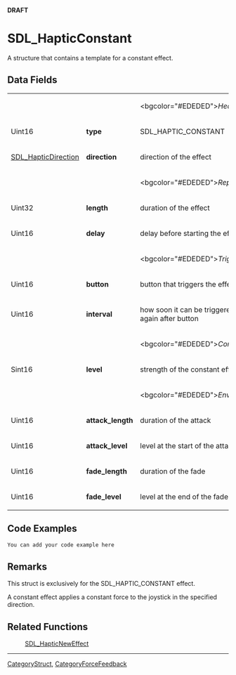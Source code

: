 <span color="red">'''DRAFT'''</span>

= SDL_HapticConstant =
A structure that contains a template for a constant effect.


== Data Fields ==
{|
|
|
|<bgcolor="#EDEDED">''Header''
|-
|Uint16
|'''type'''
|SDL_HAPTIC_CONSTANT
|-
|[[SDL_HapticDirection]]
|'''direction'''
|direction of the effect
|-
|
|
|<bgcolor="#EDEDED">''Replay''
|-
|Uint32
|'''length'''
|duration of the effect
|-
|Uint16
|'''delay'''
|delay before starting the effect
|-
|
|
|<bgcolor="#EDEDED">''Trigger''
|-
|Uint16
|'''button'''
|button that triggers the effect
|-
|Uint16
|'''interval'''
|how soon it can be triggered again after button
|-
|
|
|<bgcolor="#EDEDED">''Constant''
|-
|Sint16
|'''level'''
|strength of the constant effect
|-
|
|
|<bgcolor="#EDEDED">''Envelope''
|-
|Uint16
|'''attack_length'''
|duration of the attack
|-
|Uint16
|'''attack_level'''
|level at the start of the attack
|-
|Uint16
|'''fade_length'''
|duration of the fade
|-
|Uint16
|'''fade_level'''
|level at the end of the fade
|}

== Code Examples ==
<syntaxhighlight lang='c++'>
You can add your code example here
</syntaxhighlight>

== Remarks ==
This struct is exclusively for the SDL_HAPTIC_CONSTANT effect.

A constant effect applies a constant force to the joystick in the specified direction.

== Related Functions ==
:[[SDL_HapticNewEffect]]

----
[[CategoryStruct]], [[CategoryForceFeedback]]
